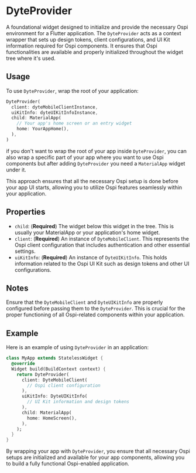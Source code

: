 # DyteProvider

A foundational widget designed to initialize and provide the necessary Ospi environment for a Flutter application. The `DyteProvider` acts as a context wrapper that sets up design tokens, client configurations, and UI Kit information required for Ospi components. It ensures that Ospi functionalities are available and properly initialized throughout the widget tree where it's used.

## Usage

To use `DyteProvider`, wrap the root of your application:

```dart
DyteProvider(
  client: dyteMobileClientInstance,
  uiKitInfo: dyteUIKitInfoInstance,
  child: MaterialApp(
    // Your app's home screen or an entry widget
    home: YourAppHome(),
  ),
)
```

if you don't want to wrap the root of your app inside `DyteProvider`, you can also wrap a specific part of your app where you want to use Ospi components but after adding `DyteProvider` you need a `MaterialApp` widget under it.


This approach ensures that all the necessary Ospi setup is done before your app UI starts, allowing you to utilize Ospi features seamlessly within your application.

## Properties

- `child`: (**Required**) The widget below this widget in the tree. This is usually your MaterialApp or your application's home widget.
- `client`: (**Required**) An instance of `DyteMobileClient`. This represents the Ospi client configuration that includes authentication and other essential settings.
- `uiKitInfo`: (**Required**) An instance of `DyteUIKitInfo`. This holds information related to the Ospi UI Kit such as design tokens and other UI configurations.

## Notes

Ensure that the `DyteMobileClient` and `DyteUIKitInfo` are properly configured before passing them to the `DyteProvider`. This is crucial for the proper functioning of all Ospi-related components within your application.

## Example

Here is an example of using `DyteProvider` in an application:

```dart
class MyApp extends StatelessWidget {
  @override
  Widget build(BuildContext context) {
    return DyteProvider(
      client: DyteMobileClient(
        // Ospi client configuration
      ),
      uiKitInfo: DyteUIKitInfo(
        // UI Kit information and design tokens
      ),
      child: MaterialApp(
        home: HomeScreen(),
      ),
    );
  }
}
```

By wrapping your app with `DyteProvider`, you ensure that all necessary Ospi setups are initialized and available for your app components, allowing you to build a fully functional Ospi-enabled application.